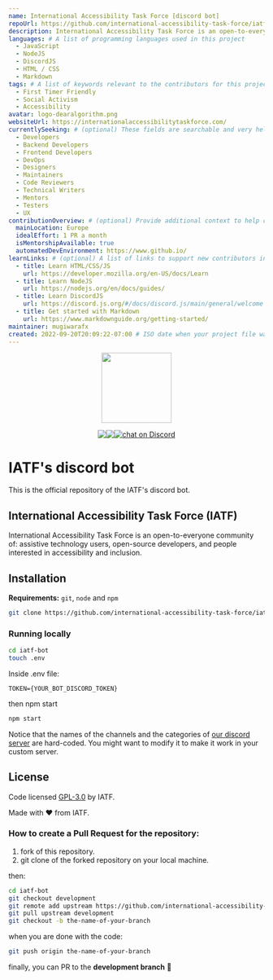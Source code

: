 ```yaml
---
name: International Accessibility Task Force [discord bot]
repoUrl: https://github.com/international-accessibility-task-force/iatf-bot
description: International Accessibility Task Force is an open-to-everyone community of assistive technology users, open-source developers, and people interested in accessibility and inclusion.
languages: # A list of programming languages used in this project
  - JavaScript
  - NodeJS
  - DiscordJS
  - HTML / CSS
  - Markdown
tags: # A list of keywords relevant to the contributors for this project
  - First Timer Friendly
  - Social Activism
  - Accessibility
avatar: logo-dearalgorithm.png
websiteUrl: https://internationalaccessibilitytaskforce.com/
currentlySeeking: # (optional) These fields are searchable and very helpful for contributors to match well with your project
  - Developers
  - Backend Developers
  - Frontend Developers
  - DevOps
  - Designers
  - Maintainers
  - Code Reviewers
  - Technical Writers
  - Mentors
  - Testers
  - UX
contributionOverview: # (optional) Provide additional context to help contributors match well with your project
  mainLocation: Europe
  idealEffort: 1 PR a month
  isMentorshipAvailable: true
  automatedDevEnvironment: https://www.github.io/
learnLinks: # (optional) A list of links to support new contributors in learning about your project and tech stack and culture / community
  - title: Learn HTML/CSS/JS
    url: https://developer.mozilla.org/en-US/docs/Learn
  - title: Learn NodeJS
    url: https://nodejs.org/en/docs/guides/
  - title: Learn DiscordJS
    url: https://discord.js.org/#/docs/discord.js/main/general/welcome
  - title: Get started with Markdown
    url: https://www.markdownguide.org/getting-started/
maintainer: mugiwarafx
created: 2022-09-20T20:09:22-07:00 # ISO date when your project file was added
---
```


<!-- Divide your content into sections using our handy shortcodes. Each section is optional -->

<Overview>

<p align="center">
    <img src="/projects/international-accessibility-task-force/logo-iatf.png"
        height="138">
</p>
<p align="center" style="display:flex; margin:auto; width:fit-content;">
    <a href="https://github.com/international-accessibility-task-force/iatf-webpage/graphs/contributors" alt="Contributors">
        <img src="https://img.shields.io/github/contributors/international-accessibility-task-force/iatf-webpage" /></a>
    <a href="https://github.com/international-accessibility-task-force/iatf-webpage/pulse" alt="Activity">
        <img src="https://img.shields.io/github/commit-activity/m/international-accessibility-task-force/iatf-webpage" /></a>
    <a href="https://discord.gg/D8brSJSpaZ">
        <img src="https://img.shields.io/discord/1014599739230130267?logo=discord"
            alt="chat on Discord"></a>
</p>


# IATF's discord bot

This is the official repository of the IATF's discord bot.

## International Accessibility Task Force (IATF)

International Accessibility Task Force is an open-to-everyone community of: assistive technology users, open-source developers, and people interested in accessibility and inclusion.

## Installation

**Requirements:** `git`, `node` and `npm`

```sh
git clone https://github.com/international-accessibility-task-force/iatf-bot.git
```

### Running locally

```sh
cd iatf-bot
touch .env
```

Inside .env file:
```
TOKEN={YOUR_BOT_DISCORD_TOKEN}
```

then npm start
```sh
npm start
```

Notice that the names of the channels and the categories of [our discord server](https://discord.gg/D8brSJSpaZ) are hard-coded. You might want to modify it to make it work in your custom server.

## License
Code licensed [GPL-3.0](https://choosealicense.com/licenses/gpl-3.0/) by IATF.

Made with ❤️ from IATF.

</Overview>

<Contributing>

### How to create a Pull Request for the repository:

1. fork of this repository.
1. git clone of the forked repository on your local machine.

then:
```sh
cd iatf-bot
git checkout development
git remote add upstream https://github.com/international-accessibility-task-force/iatf-bot.git
git pull upstream development
git checkout -b the-name-of-your-branch
```

when you are done with the code:

```sh
git push origin the-name-of-your-branch
```

finally, you can PR to the **development branch** 🎉

</Contributing>